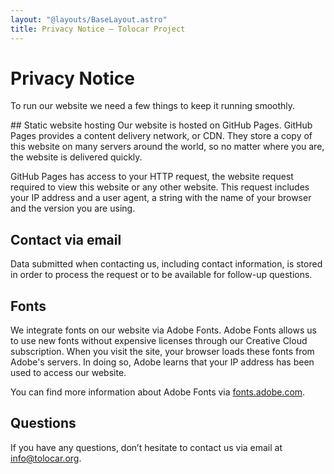 ```yaml
---
layout: "@layouts/BaseLayout.astro"
title: Privacy Notice – Tolocar Project
---
```



<div class="w-full bg-neutral-50">
  <HeaderLogo />
  <h1 class="mt-20 container-width text-5xl font-bold">Privacy Notice</h1>
  <p class="container-width mt-10 mb-20 text-lg">To run our website we need a few things to keep it running smoothly.</p>
</div>
<div class="container-width my-20 custom-prose h-full">
## Static website hosting
Our website is hosted on GitHub Pages. GitHub Pages provides a content delivery network, or CDN. They store a copy of this website on many servers around the world, so no matter where you are, the website is delivered quickly.

GitHub Pages has access to your HTTP request, the website request required to view this website or any other website. This request includes your IP address and a user agent, a string with the name of your browser and the version you are using.

## Contact via email
Data submitted when contacting us, including contact information, is stored in order to process the request or to be available for follow-up questions.

## Fonts
We integrate fonts on our website via Adobe Fonts. Adobe Fonts allows us to use new fonts without expensive licenses through our Creative Cloud subscription. When you visit the site, your browser loads these fonts from Adobe's servers. In doing so, Adobe learns that your IP address has been used to access our website.

You can find more information about Adobe Fonts via [fonts.adobe.com](https://fonts.adobe.com).


## Questions

If you have any questions, don’t hesitate to contact us via email at info@tolocar.org.
</div>

<Footer className="!bg-neutral-50"/>
